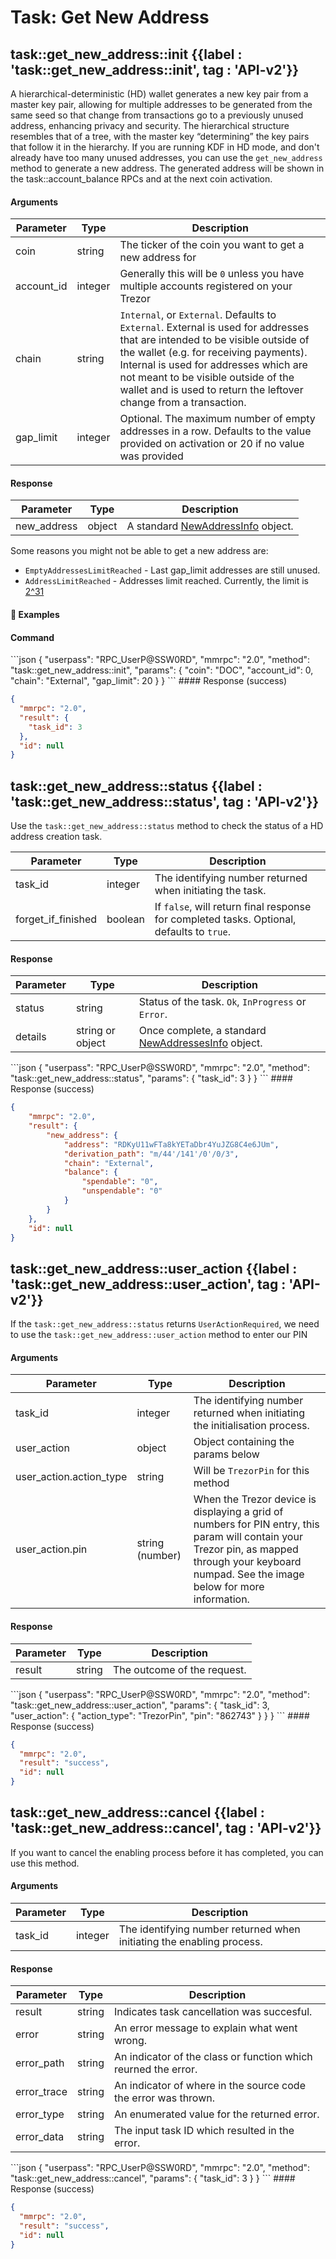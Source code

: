

# Task: Get New Address

## task::get\_new\_address::init  {{label : 'task::get_new_address::init', tag : 'API-v2'}}

A hierarchical-deterministic (HD) wallet generates a new key pair from a master key pair, allowing for multiple addresses to be generated from the same seed so that change from transactions go to a previously unused address, enhancing privacy and security.
The hierarchical structure resembles that of a tree, with the master key “determining” the key pairs that follow it in the hierarchy. If you are running KDF in HD mode, and don't already have too many unused addresses, you can use the `get_new_address` method to generate a new address. The generated address will be shown in the task::account\_balance RPCs and at the next coin activation.

#### Arguments

| Parameter   | Type    | Description                                                                                                                                                                                                                                                                                                                 |
| ----------- | ------- | --------------------------------------------------------------------------------------------------------------------------------------------------------------------------------------------------------------------------------------------------------------------------------------------------------------------------- |
| coin        | string  | The ticker of the coin you want to get a new address for                                                                                                                                                                                                                                                                    |
| account\_id | integer | Generally this will be `0` unless you have multiple accounts registered on your Trezor                                                                                                                                                                                                                                      |
| chain       | string  | `Internal`, or `External`. Defaults to `External`. External is used for addresses that are intended to be visible outside of the wallet (e.g. for receiving payments). Internal is used for addresses which are not meant to be visible outside of the wallet and is used to return the leftover change from a transaction. |
| gap\_limit  | integer | Optional. The maximum number of empty addresses in a row. Defaults to the value provided on activation or 20 if no value was provided                                                                                                                                                                                       |

#### Response

| Parameter    | Type   | Description                                                                                                |
| ------------ | ------ | ---------------------------------------------------------------------------------------------------------- |
| new\_address | object | A standard [NewAddressInfo](/komodo-defi-framework/api/common_structures/wallet/#new-address-info) object. |

Some reasons you might not be able to get a new address are:

*   `EmptyAddressesLimitReached` - Last gap\_limit addresses are still unused.
*   `AddressLimitReached` - Addresses limit reached. Currently, the limit is [2^31](https://www.wolframalpha.com/input?i=2%5E%2832%29)

#### 📌 Examples

#### Command

<CodeGroup title="task::get_new_address::init" tag="POST" label="task::get_new_address::init" mm2MethodDecorate="true">
  ```json
  {
    "userpass": "RPC_UserP@SSW0RD",
    "mmrpc": "2.0",
    "method": "task::get_new_address::init",
    "params": {
      "coin": "DOC",
      "account_id": 0,
      "chain": "External",
      "gap_limit": 20
    }
  }
  ```
</CodeGroup>

<CollapsibleSection expandedText="Hide Response" collapsedText="Show Response">
  #### Response (success)

  ```json
  {
    "mmrpc": "2.0",
    "result": {
      "task_id": 3
    },
    "id": null
  }
  ```
</CollapsibleSection>

## task::get\_new\_address::status   {{label : 'task::get_new_address::status', tag : 'API-v2'}}

Use the `task::get_new_address::status` method to check the status of a HD address creation task.

| Parameter            | Type    | Description                                                                               |
| -------------------- | ------- | ----------------------------------------------------------------------------------------- |
| task\_id             | integer | The identifying number returned when initiating the task.                                 |
| forget\_if\_finished | boolean | If `false`, will return final response for completed tasks. Optional, defaults to `true`. |

#### Response

| Parameter | Type             | Description                                                                                                                 |
| --------- | ---------------- | --------------------------------------------------------------------------------------------------------------------------- |
| status    | string           | Status of the task. `Ok`, `InProgress` or `Error`.                                                                          |
| details   | string or object | Once complete, a standard [NewAddressesInfo](/komodo-defi-framework/api/common_structures/wallet/#new-address-info) object. |

<CodeGroup title="task::get_new_address::status" tag="POST" label="task::get_new_address::status" mm2MethodDecorate="true">
  ```json
  {
    "userpass": "RPC_UserP@SSW0RD",
    "mmrpc": "2.0",
    "method": "task::get_new_address::status",
    "params": {
      "task_id": 3
    }
  }
  ```
</CodeGroup>

<CollapsibleSection expandedText="Hide Response" collapsedText="Show Response">
  #### Response (success)

  ```json
  {
      "mmrpc": "2.0",
      "result": {
          "new_address": {
              "address": "RDKyU11wFTa8kYETaDbr4YuJZG8C4e6JUm",
              "derivation_path": "m/44'/141'/0'/0/3",
              "chain": "External",
              "balance": {
                  "spendable": "0",
                  "unspendable": "0"
              }
          }
      },
      "id": null
  }
  ```
</CollapsibleSection>

## task::get\_new\_address::user\_action   {{label : 'task::get_new_address::user_action', tag : 'API-v2'}}

If the `task::get_new_address::status` returns `UserActionRequired`, we need to use the `task::get_new_address::user_action` method to enter our PIN

#### Arguments

| Parameter                 | Type            | Description                                                                                                                                                                                      |
| ------------------------- | --------------- | ------------------------------------------------------------------------------------------------------------------------------------------------------------------------------------------------ |
| task\_id                  | integer         | The identifying number returned when initiating the initialisation process.                                                                                                                      |
| user\_action              | object          | Object containing the params below                                                                                                                                                               |
| user\_action.action\_type | string          | Will be `TrezorPin` for this method                                                                                                                                                              |
| user\_action.pin          | string (number) | When the Trezor device is displaying a grid of numbers for PIN entry, this param will contain your Trezor pin, as mapped through your keyboard numpad. See the image below for more information. |

<OptimizedImage src={trezorpin} classNaming="w-full" alt="Trezor Pin" />

#### Response

| Parameter | Type   | Description                 |
| --------- | ------ | --------------------------- |
| result    | string | The outcome of the request. |

<CodeGroup title="task::get_new_address::user_action" tag="POST" label="task::get_new_address::user_action" mm2MethodDecorate="true">
  ```json
  {
    "userpass": "RPC_UserP@SSW0RD",
    "mmrpc": "2.0",
    "method": "task::get_new_address::user_action",
    "params": {
      "task_id": 3,
      "user_action": {
        "action_type": "TrezorPin",
        "pin": "862743"
      }
    }
  }
  ```
</CodeGroup>

<CollapsibleSection expandedText="Hide Response" collapsedText="Show Response">
  #### Response (success)

  ```json
  {
    "mmrpc": "2.0",
    "result": "success",
    "id": null
  }
  ```
</CollapsibleSection>

## task::get\_new\_address::cancel   {{label : 'task::get_new_address::cancel', tag : 'API-v2'}}

If you want to cancel the enabling process before it has completed, you can use this method.

#### Arguments

| Parameter | Type    | Description                                                           |
| --------- | ------- | --------------------------------------------------------------------- |
| task\_id  | integer | The identifying number returned when initiating the enabling process. |

#### Response

| Parameter    | Type   | Description                                                    |
| ------------ | ------ | -------------------------------------------------------------- |
| result       | string | Indicates task cancellation was succesful.                     |
| error        | string | An error message to explain what went wrong.                   |
| error\_path  | string | An indicator of the class or function which reurned the error. |
| error\_trace | string | An indicator of where in the source code the error was thrown. |
| error\_type  | string | An enumerated value for the returned error.                    |
| error\_data  | string | The input task ID which resulted in the error.                 |

<CodeGroup title="task::get_new_address::cancel" tag="POST" label="task::get_new_address::cancel" mm2MethodDecorate="true">
  ```json
  {
    "userpass": "RPC_UserP@SSW0RD",
    "mmrpc": "2.0",
    "method": "task::get_new_address::cancel",
    "params": {
      "task_id": 3
    }
  }
  ```
</CodeGroup>

<CollapsibleSection expandedText="Hide Response" collapsedText="Show Response">
  #### Response (success)

  ```json
  {
    "mmrpc": "2.0",
    "result": "success",
    "id": null
  }
  ```
</CollapsibleSection>

